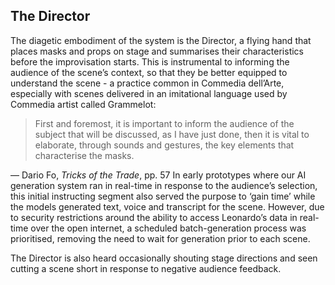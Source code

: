 
## The Director
The diagetic embodiment of the system is the Director, a flying hand that places masks and props on stage and summarises their characteristics before the improvisation starts. This is instrumental to informing the audience of the scene’s context, so that they be better equipped to understand the scene - a practice common in Commedia dell’Arte, especially with scenes delivered in an imitational language used by Commedia artist called Grammelot:

> First and foremost, it is important to inform the audience of the subject that will be discussed, as I have just done, then it is vital to elaborate, through sounds and gestures, the key elements that characterise the masks.

— Dario Fo, *Tricks of the Trade*, pp. 57
<Columns>
    <Fig
        src="director-sketch.jpg"
        width={2000}
        height={824}
    />
    <Fig
        src="director-system.jpg"
        width={2000}
        height={824}
    />
</Columns>
In early prototypes where our AI generation system ran in real-time in response to the audience’s selection, this initial instructing segment also served the purpose to ‘gain time’ while the models generated text, voice and transcript for the scene. However, due to security restrictions around the ability to access Leonardo’s data in real-time over the open internet, a scheduled batch-generation process was prioritised, removing the need to wait for generation prior to each scene.

The Director is also heard occasionally shouting stage directions and seen cutting a scene short in response to negative audience feedback.